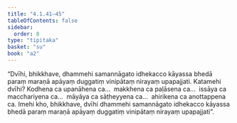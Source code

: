 ```yaml
---
title: "4.1.41–45"
tableOfContents: false
sidebar:
  order: 8
type: "tipitaka"
basket: "su"
book: "a2"
---
```



<DynamicBreadcrumb />

<Division number="189" book="a2">

<Paragraph number="284" book="a2">
“Dvīhi, bhikkhave, dhammehi samannāgato idhekacco kāyassa bhedā paraṃ maraṇā apāyaṃ duggatiṃ vinipātaṃ nirayaṃ upapajjati. Katamehi dvīhi? Kodhena ca upanāhena ca…  makkhena ca paḷāsena ca…  issāya ca macchariyena ca…  māyāya ca sāṭheyyena ca…  ahirikena ca anottappena ca. Imehi kho, bhikkhave, dvīhi dhammehi samannāgato idhekacco kāyassa bhedā paraṃ maraṇā apāyaṃ duggatiṃ vinipātaṃ nirayaṃ upapajjati”.
</Paragraph>
</Division>